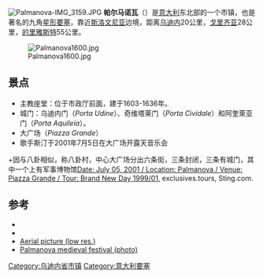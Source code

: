 {{Infobox Italian comune
| name                = 帕尔马诺瓦
| official_name       = Città di Palmanova
| native_name         =
| image_skyline       = Cinta muraria di Palmanova.jpg
| image_caption       = 空照圖
| image_shield        = Palmanova.gif
| latd  = 45 |latm  = 54 |lats  =  |latNS  = N
| longd = 13 |longm = 19 |longs =   |longEW = E
| region              = [[弗留利-威尼斯朱利亞|弗留利-威尼斯朱利亞]]
| province            = [[乌迪内省|乌迪内省]]
| area_total_km2      = 13.32
| population_footnotes =
| population_total    = 5406
| population_as_of    = {{date|2009-12-21}}
| elevation_m         = 27
}}

[[File:Palmanova-IMG_3159.JPG|thumb]]
'''帕尔马诺瓦'''（{{lang-it|Palmanova}}）是[[意大利|意大利]]东北部的一个市镇，也是著名的九角[[星形要塞|星形要塞]]，靠近[[斯洛文尼亚|斯洛文尼亚]]边境，距离[[乌迪内|乌迪内]]20公里，[[戈里齐亚|戈里齐亚]]28公里，[[的里雅斯特|的里雅斯特]]55公里。

[[File:Palmanova1600.jpg|thumb]]

==景点==
*主教座堂：位于市政厅前面，建于1603-1636年。
*城门：乌迪内门（''Porta Udine''）、奇维塔莱门（''Porta Cividale''）和阿奎萊亚门（''Porta Aquileia''）。
*大广场（''Piazza Grande''）
*歌手斯汀于2001年7月5日在大广场开露天音乐会<ref>
+因与八卦相似，称八卦村，中心大广场分出六条街，三条封闭，三条有城门，其中一个上有军事博物馆[http://www.sting.com/archives/tours/tours.php?tourid=3&eventid=454Show Date: July 05, 2001 / Location: Palmanova / Venue:	Piazza Grande / Tour: Brand New Day 1999/01], exclusives.tours, Sting.com. {{webarchive|url=https://web.archive.org/web/20110305082422/http://www.sting.com/archives/tours/tours.php?tourid=3 |date=2011年3月5日 }}</ref>

== 参考 ==
{{Reflist|2}}
{{Commons category|Palmanova}}
* {{cite web | url=http://earthobservatory.nasa.gov/Newsroom/NewImages/images.php3?img_id=17200 | title=Palmanova, Italy | work=[[NASA_Earth_Observatory|NASA Earth Observatory]] newsroom | accessdate=2004-04-28 | deadurl=yes | archiveurl=https://web.archive.org/web/20061001054259/http://earthobservatory.nasa.gov/Newsroom/NewImages/images.php3?img_id=17200 | archivedate=2006-10-01 }}
* {{cite web | url=http://maps.google.com/maps?ll=45.9,13.316667&spn=0.025,0.025&t=h | title=Palmanova, Italy | work=[[Google_Maps|Google Maps]] | accessdate=2006-10-05}}
* [https://web.archive.org/web/20110718163037/http://www.obromley.co.uk/web/concept/image_files/star_fort_pianta_it.jpg Aerial picture (low res.)]
* [http://photo.goss.ru/en/ft/palmanova/ Palmanova medieval festival (photo)] {{Wayback|url=http://photo.goss.ru/en/ft/palmanova/ |date=20200806014908 }}

{{烏迪內省市鎮}}
{{Authority control}}
[[Category:乌迪内省市镇|Category:乌迪内省市镇]]
[[Category:意大利要塞|Category:意大利要塞]]